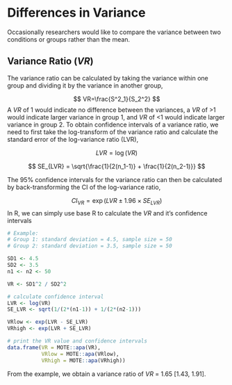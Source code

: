 
# Differences in Variance

Occasionally researchers would like to compare the variance between two conditions or groups rather than the mean.

## Variance Ratio ($VR$)

The variance ratio can be calculated by taking the variance within one group and dividing it by the variance in another group,

$$
VR=\frac{S^2_1}{S_2^2}
$$
A $VR$ of 1 would indicate no difference between the variances, a $VR$ of >1 would indicate larger variance in group 1, and $VR$ of <1 would indicate larger variance in group 2. To obtain confidence intervals of a variance ratio, we need to first take the log-transform of the variance ratio and calculate the standard error of the log-variance ratio (LVR),

$$
LVR = \log(VR)
$$

$$
SE_{LVR} = \sqrt{\frac{1}{2(n_1-1)} + \frac{1}{2(n_2-1)}}
$$

The 95% confidence intervals for the variance ratio can then be calculated by back-transforming the CI of the log-variance ratio,

$$
CI_{VR} = \exp(LVR \pm 1.96\times SE_{LVR})
$$
In R, we can simply use base R to calculate the $VR$ and it's confidence intervals

```r
# Example:
# Group 1: standard deviation = 4.5, sample size = 50
# Group 2: standard deviation = 3.5, sample size = 50

SD1 <- 4.5
SD2 <- 3.5
n1 <- n2 <- 50

VR <- SD1^2 / SD2^2

# calculate confidence interval
LVR <- log(VR)
SE_LVR <- sqrt(1/(2*(n1-1)) + 1/(2*(n2-1)))

VRlow <- exp(LVR - SE_LVR)
VRhigh <- exp(LVR + SE_LVR)

# print the VR value and confidence intervals
data.frame(VR = MOTE::apa(VR), 
           VRlow = MOTE::apa(VRlow), 
           VRhigh = MOTE::apa(VRhigh))

```


From the example, we obtain a variance ratio of $VR$ = 1.65 [1.43, 1.91].





